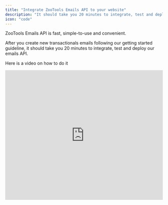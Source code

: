 ```yaml
---
title: "Integrate ZooTools Emails API to your website"
description: "It should take you 20 minutes to integrate, test and deploy our emails API."
icon: "code"
---
```


ZooTools Emails API is fast, simple-to-use and convenient.

After you create new transactionals emails following our getting started guideline, it should take you 20 minutes to integrate, test and deploy our emails API.

Here is a video on how to do it

<iframe
  width="100%"
  height="415"
  src="https://www.loom.com/share/e03e4c01a2d74554b439ee2c1846dc01"
  title="YouTube video player"
  frameborder="0"
  allow="accelerometer; autoplay; clipboard-write; encrypted-media; gyroscope; picture-in-picture; web-share"
  allowfullscreen
></iframe>
